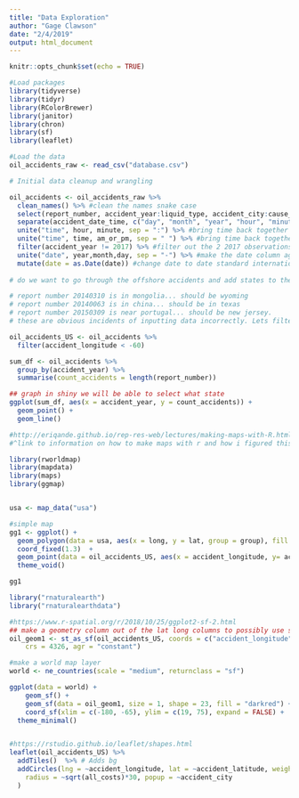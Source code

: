 ```yaml
---
title: "Data Exploration"
author: "Gage Clawson"
date: "2/4/2019"
output: html_document
---
```


```r
knitr::opts_chunk$set(echo = TRUE)
```

```r
#Load packages
library(tidyverse)
library(tidyr)
library(RColorBrewer)
library(janitor)
library(chron)
library(sf)
library(leaflet)


```


```r
#Load the data
oil_accidents_raw <- read_csv("database.csv")
```

```r
# Initial data cleanup and wrangling

oil_accidents <- oil_accidents_raw %>%
  clean_names() %>% #clean the names snake case
  select(report_number, accident_year:liquid_type, accident_city:cause_category, net_loss_barrels:restart_date_time, property_damage_costs:all_costs) %>% #select relevant columns
  separate(accident_date_time, c("day", "month", "year", "hour", "minute" ,"am_or_pm"), by = c("/", " ")) %>%  #separate the date time column
  unite("time", hour, minute, sep = ":") %>% #bring time back together
  unite("time", time, am_or_pm, sep = " ") %>% #bring time back together
  filter(accident_year != 2017) %>% #filter out the 2 2017 observations
  unite("date", year,month,day, sep = "-") %>% #make the date column again
  mutate(date = as.Date(date)) #change date to date standard internation date format 
  
# do we want to go through the offshore accidents and add states to them by looking at the coordinates? Looks like most of them are in louisana 

# report number 20140310 is in mongolia... should be wyoming
# report number 20140063 is in china... should be in texas
# report number 20150309 is near portugal... should be new jersey. 
# these are obvious incidents of inputting data incorrectly. Lets filter to lat and long ranges for the united states. I think all of the latitudes look fine 

oil_accidents_US <- oil_accidents %>%
  filter(accident_longitude < -60)
```


```r
sum_df <- oil_accidents %>%
  group_by(accident_year) %>%
  summarise(count_accidents = length(report_number))

## graph in shiny we will be able to select what state
ggplot(sum_df, aes(x = accident_year, y = count_accidents)) +
  geom_point() +
  geom_line()
```

```r

#http://eriqande.github.io/rep-res-web/lectures/making-maps-with-R.html 
#^link to information on how to make maps with r and how i figured this out

library(rworldmap)
library(mapdata)
library(maps)
library(ggmap)


usa <- map_data("usa")

#simple map
gg1 <- ggplot() +
  geom_polygon(data = usa, aes(x = long, y = lat, group = group), fill = "darkgreen", color = "red") +
  coord_fixed(1.3)  + 
  geom_point(data = oil_accidents_US, aes(x = accident_longitude, y= accident_latitude)) +
  theme_void()

gg1

library("rnaturalearth")
library("rnaturalearthdata")

#https://www.r-spatial.org/r/2018/10/25/ggplot2-sf-2.html
## make a geometry column out of the lat long columns to possibly use sf like we did in lab to map. 
oil_geom1 <- st_as_sf(oil_accidents_US, coords = c("accident_longitude", "accident_latitude"), 
    crs = 4326, agr = "constant")

#make a world map layer
world <- ne_countries(scale = "medium", returnclass = "sf")

ggplot(data = world) +
    geom_sf() +
    geom_sf(data = oil_geom1, size = 1, shape = 23, fill = "darkred") +
    coord_sf(xlim = c(-180, -65), ylim = c(19, 75), expand = FALSE) +
  theme_minimal()


#https://rstudio.github.io/leaflet/shapes.html
leaflet(oil_accidents_US) %>%
  addTiles()  %>% # Adds bg
  addCircles(lng = ~accident_longitude, lat = ~accident_latitude, weight = 1,
    radius = ~sqrt(all_costs)*30, popup = ~accident_city
  )
```


